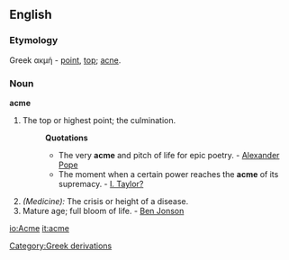 ==English==
===Etymology===
Greek ακμή - [[point]], [[top]]; [[acne]].
===Noun===
'''acme'''

# The top or highest point; the culmination.
#:'''Quotations'''
#:* The very '''acme''' and pitch of life for epic poetry. - [[Alexander Pope]]
#:* The moment when a certain power reaches the '''acme''' of its supremacy. - [[I. Taylor?]]
#''(Medicine):'' The crisis or height of a disease.
# Mature age; full bloom of life. - [[Ben Jonson]]

[[Category:Greek derivations]]

[[io:Acme]]
[[it:acme]]